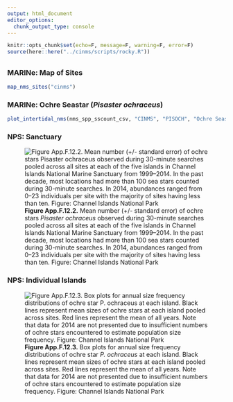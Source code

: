 ```yaml
---
output: html_document
editor_options: 
  chunk_output_type: console
---
```


```r
knitr::opts_chunk$set(echo=F, message=F, warning=F, error=F)
source(here::here("../cinms/scripts/rocky.R"))
```

##  {.tabset} 

### MARINe: Map of Sites

```r
map_nms_sites("cinms")
```

### MARINe: Ochre Seastar (_Pisaster ochraceus_) {.active}

```r
plot_intertidal_nms(nms_spp_sscount_csv, "CINMS", "PISOCH", "Ochre Seastar", fld_val = "count", label_y = "Count (annual avg)")
```


### NPS: Sanctuary

![**Figure App.F.12.2.** Mean number (+/- standard error) of ochre stars _Pisaster ochraceus_ observed during 30-minute searches pooled across all sites at each of the five islands in Channel Islands National Marine Sanctuary from 1999–2014. In the past decade, most locations had more than 100 sea stars counted during 30-minute searches. In 2014, abundances ranged from 0–23 individuals per site with the majority of sites having less than ten. Figure: Channel Islands National Park](../img/cinms_cr/App.F.12.2.Pochraceus_abundance.jpg)

### NPS: Individual Islands

![**Figure App.F.12.3.** Box plots for annual size frequency distributions of ochre star _P. ochraceus_ at each island. Black lines represent mean sizes of ochre stars at each island pooled across sites. Red lines represent the mean of all years. Note that data for 2014 are not presented due to insufficient numbers of ochre stars encountered to estimate population size frequency. Figure: Channel Islands National Park](../img/cinms_cr/App.F.12.3.Pochraceus_size.jpg)